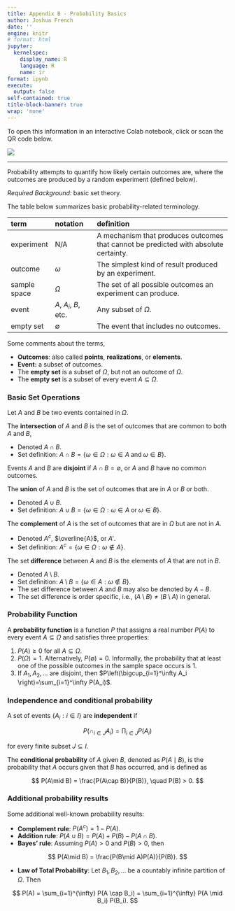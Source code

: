 ```yaml
---
title: Appendix B - Probability Basics
author: Joshua French
date: ''
engine: knitr
# format: html
jupyter:
  kernelspec:
    display_name: R
    language: R
    name: ir
format: ipynb
execute:
  output: false
self-contained: true
title-block-banner: true
wrap: 'none'
---
```


To open this information in an interactive Colab notebook, click or scan the QR code below.

<a href="https://colab.research.google.com/github/jfrench/LinearRegression/blob/master/notebooks/b-probability-basics-notebook.ipynb">
<img src="https://raw.githubusercontent.com/jfrench/LinearRegression/952c4e103fa0ea5b44ac7a460bfe1970e913ac5f/images/qr-prob-basics.svg">
</a>

---

Probability attempts to quantify how likely certain outcomes are, where the outcomes are produced by a random experiment (defined below).

*Required Background:* basic set theory.

The table below summarizes basic probability-related terminology.

| term         | notation              | definition                                                                           |
|:-------------|:-------------|:--------------------------------------------|
| experiment   | N/A                   | A mechanism that produces outcomes that cannot be predicted with absolute certainty. |
| outcome      | $\omega$              | The simplest kind of result produced by an experiment.                               |
| sample space | $\Omega$              | The set of all possible outcomes an experiment can produce.                          |
| event        | $A$, $A_i$, $B$, etc. | Any subset of $\Omega$.                                                              |
| empty set    | $\emptyset$           | The event that includes no outcomes.                                                 |

Some comments about the terms,

-   **Outcomes**: also called **points**, **realizations**, or **elements**.
-   **Event:** a subset of outcomes.
-   The **empty set** is a subset of $\Omega$, but not an outcome of $\Omega$.
-   The **empty set** is a subset of every event $A\subseteq \Omega$.

### Basic Set Operations

Let $A$ and $B$ be two events contained in $\Omega$.

The **intersection** of $A$ and $B$ is the set of outcomes that are common to both $A$ and $B$,

-   Denoted $A \cap B$.
-   Set definition: $A \cap B = \{\omega \in \Omega: \omega \in A\;\mathrm{and}\;\omega \in B\}$.

Events $A$ and $B$ are **disjoint** if $A\cap B = \emptyset$, or $A$ and $B$ have no common outcomes.

The **union** of $A$ and $B$ is the set of outcomes that are in $A$ or $B$ or both.

-   Denoted $A \cup B$.
-   Set definition: $A \cup B = \{\omega \in \Omega: \omega \in A\;\mathrm{or}\;\omega \in B\}$.

The **complement** of $A$ is the set of outcomes that are in $\Omega$ but are not in $A$.

-   Denoted $A^c$, $\overline{A}$, or $A'$.
-   Set definition: $A^c = \{\omega \in \Omega: \omega \not\in A\}$.

The set **difference** between $A$ and $B$ is the elements of $A$ that are not in $B$.

-   Denoted $A \setminus B$.
-   Set definition: $A\setminus B = \{\omega \in A: \omega \not\in B\}$.
-   The set difference between $A$ and $B$ may also be denoted by $A-B$.
-   The set difference is order specific, i.e., $(A\setminus B) \not= (B\setminus A)$ in general.

### Probability Function

A **probability function** is a function $P$ that assigns a real number $P(A)$ to every event $A \subseteq \Omega$ and satisfies three properties:

1.  $P(A)\geq 0$ for all $A\subseteq \Omega$.
2.  $P(\Omega) = 1$. Alternatively, $P(\emptyset) = 0$. Informally, the probability that at least one of the possible outcomes in the sample space occurs is 1.
3.  If $A_1, A_2, \ldots$ are disjoint, then $P\left(\bigcup_{i=1}^\infty A_i \right)=\sum_{i=1}^\infty P(A_i)$.

### Independence and conditional probability

A set of events $\{A_i:i\in I\}$ are **independent** if

$$
P\left(\cap_{i\in J} A_i \right)=\prod_{i\in J} P(A_i )
$$

for every finite subset $J\subseteq I$.

The **conditional probability** of $A$ given $B$, denoted as $P(A\mid B)$, is the probability that $A$ occurs given that $B$ has occurred, and is defined as

$$
P(A\mid B) = \frac{P(A\cap B)}{P(B)}, \quad P(B) > 0.
$$

### Additional probability results

Some additional well-known probability results:

-   **Complement rule**: $P(A^c) = 1 - P(A)$.
-   **Addition rule**: $P(A\cup B) = P(A) + P(B) - P(A \cap B)$.
-   **Bayes' rule**: Assuming $P(A) > 0$ and $P(B) > 0$, then

$$
P(A\mid B) = \frac{P(B\mid A)P(A)}{P(B)}.
$$

-   **Law of Total Probability**: Let $B_1, B_2, \ldots$ be a countably infinite partition of $\Omega$. Then 

$$
P(A) = \sum_{i=1}^{\infty} P(A \cap B_i) = \sum_{i=1}^{\infty} P(A \mid B_i) P(B_i).
$$